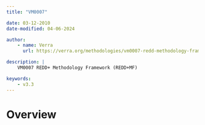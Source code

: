 ```yaml
---
title: "VM0007"

date: 03-12-2010
date-modified: 04-06-2024

author:
    - name: Verra
      url: https://verra.org/methodologies/vm0007-redd-methodology-framework-redd-mf-v1-8/

description: |
    VM0007 REDD+ Methodology Framework (REDD+MF)

keywords:
    - v3.3
---
```


# Overview
